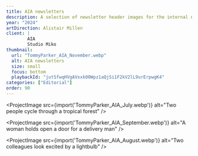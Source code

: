 ```yaml
---
title: AIA newsletters
description: A selection of newsletter header images for the internal newsletter of AIA that focus on themes of sustainability, health, and wellness in the workplace.
year: "2024"
artDirection: Alistair Millen
client: |
        AIA
        Studio Miko
thumbnail:
  url: "TommyParker_AIA_November.webp"
  alt: AIA newsletters
  size: small
  focus: bottom
  playbackId: "jutSfwqHVgAVxxk00Wpz1aQjSi1F2kV2lL9urErpwgK4"
categories: ["Editorial"]
order: 90
---
```


<ProjectVideo
  playbackId="jutSfwqHVgAVxxk00Wpz1aQjSi1F2kV2lL9urErpwgK4"
  aspectRatio="16/9"
  className="video-container aspect-[16/9]"
/>

<ProjectImage
  src={import('TommyParker_AIA_July.webp')}
  alt="Two people cycle through a tropical forest"
/>

<ProjectImage
  src={import('TommyParker_AIA_September.webp')}
  alt="A woman holds open a door for a delivery man"
/>

<ProjectImage
  src={import('TommyParker_AIA_August.webp')}
  alt="Two colleagues look excited by a lightbulb"
/>





